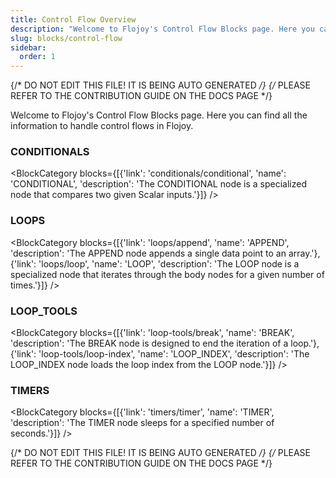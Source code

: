 ```yaml
---
title: Control Flow Overview
description: "Welcome to Flojoy's Control Flow Blocks page. Here you can find all the information to handle control flows in Flojoy."
slug: blocks/control-flow
sidebar:
  order: 1
---
```


{/* DO NOT EDIT THIS FILE! IT IS BEING AUTO GENERATED */}
{/* PLEASE REFER TO THE CONTRIBUTION GUIDE ON THE DOCS PAGE */}


Welcome to Flojoy's Control Flow Blocks page. Here you can find all the information to handle control flows in Flojoy.

 ### CONDITIONALS
<BlockCategory blocks={[{'link': 'conditionals/conditional', 'name': 'CONDITIONAL', 'description': 'The CONDITIONAL node is a specialized node that compares two given Scalar inputs.'}]} />

 ### LOOPS
<BlockCategory blocks={[{'link': 'loops/append', 'name': 'APPEND', 'description': 'The APPEND node appends a single data point to an array.'}, {'link': 'loops/loop', 'name': 'LOOP', 'description': 'The LOOP node is a specialized node that iterates through the body nodes for a given number of times.'}]} />

 ### LOOP_TOOLS
<BlockCategory blocks={[{'link': 'loop-tools/break', 'name': 'BREAK', 'description': 'The BREAK node is designed to end the iteration of a loop.'}, {'link': 'loop-tools/loop-index', 'name': 'LOOP_INDEX', 'description': 'The LOOP_INDEX node loads the loop index from the LOOP node.'}]} />

 ### TIMERS
<BlockCategory blocks={[{'link': 'timers/timer', 'name': 'TIMER', 'description': 'The TIMER node sleeps for a specified number of seconds.'}]} />

{/* DO NOT EDIT THIS FILE! IT IS BEING AUTO GENERATED */}
{/* PLEASE REFER TO THE CONTRIBUTION GUIDE ON THE DOCS PAGE */}
